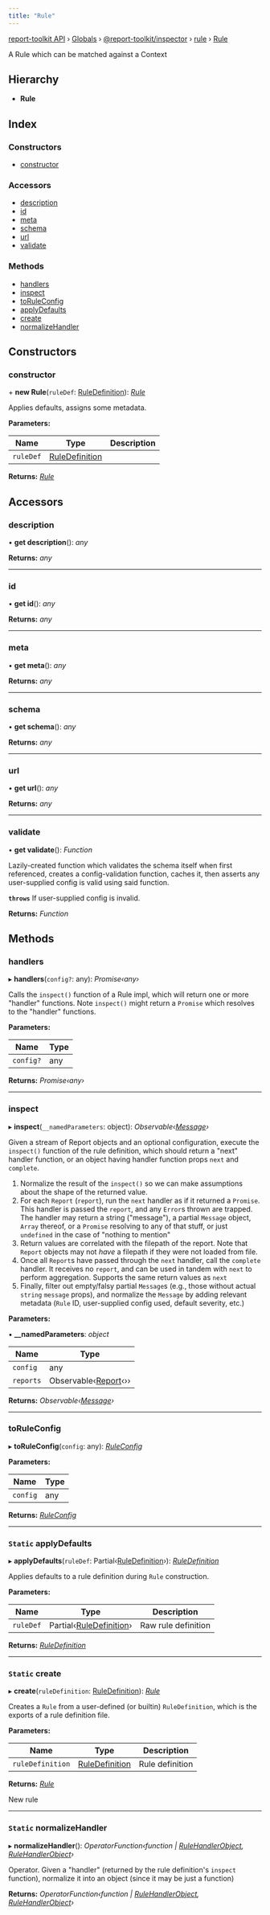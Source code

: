 ```yaml
---
title: "Rule"
---
```


[report-toolkit API](../home.mdx) › [Globals](../home.mdx) › [@report-toolkit/inspector](../modules/report_toolkit_inspector.mdx) › [rule](../modules/report_toolkit_inspector.rule.mdx) › [Rule](report_toolkit_inspector.rule.rule.mdx)

A Rule which can be matched against a Context

## Hierarchy

* **Rule**

## Index

### Constructors

- [constructor](report_toolkit_inspector.rule.rule.mdx#constructor)

### Accessors

- [description](report_toolkit_inspector.rule.rule.mdx#description)
- [id](report_toolkit_inspector.rule.rule.mdx#id)
- [meta](report_toolkit_inspector.rule.rule.mdx#meta)
- [schema](report_toolkit_inspector.rule.rule.mdx#schema)
- [url](report_toolkit_inspector.rule.rule.mdx#url)
- [validate](report_toolkit_inspector.rule.rule.mdx#validate)

### Methods

- [handlers](report_toolkit_inspector.rule.rule.mdx#handlers)
- [inspect](report_toolkit_inspector.rule.rule.mdx#inspect)
- [toRuleConfig](report_toolkit_inspector.rule.rule.mdx#toruleconfig)
- [applyDefaults](report_toolkit_inspector.rule.rule.mdx#static-applydefaults)
- [create](report_toolkit_inspector.rule.rule.mdx#static-create)
- [normalizeHandler](report_toolkit_inspector.rule.rule.mdx#static-normalizehandler)

## Constructors

### constructor

\+ **new Rule**(`ruleDef`: [RuleDefinition](../modules/report_toolkit_inspector.rule.mdx#ruledefinition)): *[Rule](report_toolkit_inspector.rule.rule.mdx)*

Applies defaults, assigns some metadata.

**Parameters:**

Name | Type | Description |
------ | ------ | ------ |
`ruleDef` | [RuleDefinition](../modules/report_toolkit_inspector.rule.mdx#ruledefinition) |   |

**Returns:** *[Rule](report_toolkit_inspector.rule.rule.mdx)*

## Accessors

### description

• **get description**(): *any*

**Returns:** *any*

___

### id

• **get id**(): *any*

**Returns:** *any*

___

### meta

• **get meta**(): *any*

**Returns:** *any*

___

### schema

• **get schema**(): *any*

**Returns:** *any*

___

### url

• **get url**(): *any*

**Returns:** *any*

___

### validate

• **get validate**(): *Function*

Lazily-created function which validates the schema itself when first
referenced, creates a config-validation function, caches it, then asserts
any user-supplied config is valid using said function.

**`throws`** If user-supplied config is invalid.

**Returns:** *Function*

## Methods

### handlers

▸ **handlers**(`config?`: any): *Promise‹any›*

Calls the `inspect()` function of a Rule impl, which will return one or
more "handler" functions. Note `inspect()` might return a `Promise` which
resolves to the "handler" functions.

**Parameters:**

Name | Type |
------ | ------ |
`config?` | any |

**Returns:** *Promise‹any›*

___

### inspect

▸ **inspect**(`__namedParameters`: object): *Observable‹[Message](report_toolkit_inspector.message.message.mdx)›*

Given a stream of Report objects and an optional configuration, execute the
`inspect()` function of the rule definition, which should return a "next"
handler function, or an object having handler function props `next` and
`complete`.
1. Normalize the result of the `inspect()` so we can make assumptions about
   the shape of the returned value.
2. For each `Report` (`report`), run the `next` handler as if it returned
   a `Promise`. This handler is passed the `report`, and any `Error`s
   thrown are trapped. The handler may return a string ("message"), a
   partial `Message` object, `Array` thereof, or a `Promise` resolving to
   any of that stuff, or just `undefined` in the case of "nothing to
   mention"
3. Return values are correlated with the filepath of the report. Note that
   `Report` objects may not *have* a filepath if they were not loaded from
   file.
4. Once all `Report`s have passed through the `next` handler, call the
   `complete` handler.  It receives no `report`, and can be used in tandem
   with `next` to perform aggregation. Supports the same return values as
   `next`
5. Finally, filter out empty/falsy partial `Message`s (e.g., those without
   actual `string` `message` props), and normalize the `Message` by adding
   relevant metadata (`Rule` ID, user-supplied config used, default
   severity, etc.)

**Parameters:**

▪ **__namedParameters**: *object*

Name | Type |
------ | ------ |
`config` | any |
`reports` | Observable‹[Report](report_toolkit_common.report.report.mdx)‹›› |

**Returns:** *Observable‹[Message](report_toolkit_inspector.message.message.mdx)›*

___

### toRuleConfig

▸ **toRuleConfig**(`config`: any): *[RuleConfig](report_toolkit_inspector.rule_config.ruleconfig.mdx)*

**Parameters:**

Name | Type |
------ | ------ |
`config` | any |

**Returns:** *[RuleConfig](report_toolkit_inspector.rule_config.ruleconfig.mdx)*

___

### `Static` applyDefaults

▸ **applyDefaults**(`ruleDef`: Partial‹[RuleDefinition](../modules/report_toolkit_inspector.rule.mdx#ruledefinition)›): *[RuleDefinition](../modules/report_toolkit_inspector.rule.mdx#ruledefinition)*

Applies defaults to a rule definition during `Rule` construction.

**Parameters:**

Name | Type | Description |
------ | ------ | ------ |
`ruleDef` | Partial‹[RuleDefinition](../modules/report_toolkit_inspector.rule.mdx#ruledefinition)› | Raw rule definition |

**Returns:** *[RuleDefinition](../modules/report_toolkit_inspector.rule.mdx#ruledefinition)*

___

### `Static` create

▸ **create**(`ruleDefinition`: [RuleDefinition](../modules/report_toolkit_inspector.rule.mdx#ruledefinition)): *[Rule](report_toolkit_inspector.rule.rule.mdx)*

Creates a `Rule` from a user-defined (or builtin) `RuleDefinition`, which
is the exports of a rule definition file.

**Parameters:**

Name | Type | Description |
------ | ------ | ------ |
`ruleDefinition` | [RuleDefinition](../modules/report_toolkit_inspector.rule.mdx#ruledefinition) | Rule definition |

**Returns:** *[Rule](report_toolkit_inspector.rule.rule.mdx)*

New rule

___

### `Static` normalizeHandler

▸ **normalizeHandler**(): *OperatorFunction‹function | [RuleHandlerObject](../modules/report_toolkit_inspector.rule.mdx#rulehandlerobject), [RuleHandlerObject](../modules/report_toolkit_inspector.rule.mdx#rulehandlerobject)›*

Operator.  Given a "handler" (returned by the rule definition's `inspect`
function), normalize it into an object (since it may be just a function)

**Returns:** *OperatorFunction‹function | [RuleHandlerObject](../modules/report_toolkit_inspector.rule.mdx#rulehandlerobject), [RuleHandlerObject](../modules/report_toolkit_inspector.rule.mdx#rulehandlerobject)›*

